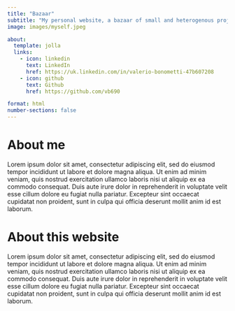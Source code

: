 ```yaml
---
title: "Bazaar"
subtitle: "My personal website, a bazaar of small and heterogenous projects."
image: images/myself.jpeg

about:
  template: jolla
  links:
    - icon: linkedin
      text: LinkedIn
      href: https://uk.linkedin.com/in/valerio-bonometti-47b607208
    - icon: github
      text: Github
      href: https://github.com/vb690

format: html
number-sections: false
---
```




# About me

::: {.justify}
Lorem ipsum dolor sit amet, consectetur adipiscing elit, sed do eiusmod tempor incididunt ut labore et dolore magna aliqua. Ut enim ad minim veniam, quis nostrud exercitation ullamco laboris nisi ut aliquip ex ea commodo consequat. Duis aute irure dolor in reprehenderit in voluptate velit esse cillum dolore eu fugiat nulla pariatur. Excepteur sint occaecat cupidatat non proident, sunt in culpa qui officia deserunt mollit anim id est laborum.
:::


# About this website

::: {.justify}
Lorem ipsum dolor sit amet, consectetur adipiscing elit, sed do eiusmod tempor incididunt ut labore et dolore magna aliqua. Ut enim ad minim veniam, quis nostrud exercitation ullamco laboris nisi ut aliquip ex ea commodo consequat. Duis aute irure dolor in reprehenderit in voluptate velit esse cillum dolore eu fugiat nulla pariatur. Excepteur sint occaecat cupidatat non proident, sunt in culpa qui officia deserunt mollit anim id est laborum.
:::


